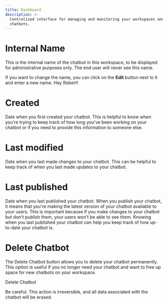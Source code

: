 ```yaml
---
title: Dashboard
description: >-
  Centralized interface for managing and monitoring your workspaces and
  chatbots.
---
```


# Internal Name

This is the internal name of the chatbot in this workspace, to be displayed for administrative purposes only. The end user will never see this name.

If you want to change the name, you can click on the **Edit** button next to it and enter a new name. Hey Robert!

# Created

Date when you first created your chatbot. This is helpful to know when you're trying to keep track of how long you've been working on your chatbot or if you need to provide this information to someone else.

# Last modified

Date when you last made changes to your chatbot. This can be helpful to keep track of when you last made updates to your chatbot.

# Last published

Date when you last published your chatbot. When you publish your chatbot, it means that you're making the latest version of your chatbot available to your users. This is important because if you make changes to your chatbot but don't publish them, your users won't be able to see them. Knowing when you last published your chatbot can help you keep track of how up-to-date your chatbot is.

# Delete Chatbot

The Delete Chatbot button allows you to delete your chatbot permanently. This option is useful if you no longer need your chatbot and want to free up space for new chatbots on your workspace.

<Warning>
Delete Chatbot

Be careful. This action is irreversible, and all data associated with the chatbot will be erased.
</Warning>
